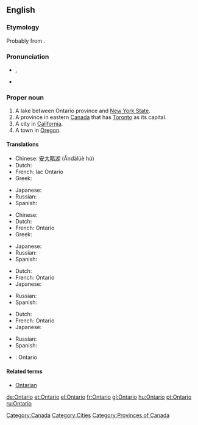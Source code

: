 ==English==
{{wikipedia}}

===Etymology===
Probably from {{etyl|wya}} {{term||ontari:io|great lake}}.

===Pronunciation===
* {{a|UK}} {{IPA|/ˌɒnˈtɑːɹ.i.əʊ/}}, {{SAMPA|/"Qn%tA:(r).i.@U/}}
* {{audio|en-ca-Ontario.ogg|Audio (CA)}}

===Proper noun===
{{en-proper noun}}

# A lake between Ontario province and [[New York State]].
# A province in eastern [[Canada]] that has [[Toronto]] as its capital.
# A city in [[California]].
# A town in [[Oregon]].

====Translations====
{{trans-top|Lake between Ontario province and New York State}}
* Chinese: [[安大略湖]] (Āndàlüè hú)
* Dutch: {{t-|nl|Ontariomeer}}
* French: lac Ontario {{m}}
* Greek: {{t-|el|Οντάριο|n|tr=Ontário|sc=Grek}}
{{trans-mid}}
* Japanese: {{t|ja|オンタリオ湖|tr=Ontario ko|sc=Jpan}}
* Russian: {{t|ru|Онтарио|tr=Ontário|sc=Cyrl}}
* Spanish: {{t-|es|Ontario|m}}
{{trans-bottom}}

{{trans-top|Province in eastern Canada}}
* Chinese: {{t-|cmn|安大略省|tr=Āndàlüèshĕng|sc=Hani|xs=Mandarin}}
* Dutch: {{t-|nl|Ontario}}
* French: Ontario
* Greek: {{t-|el|Οντάριο|n|tr=Ontário|sc=Grek}}
{{trans-mid}}
* Japanese: {{t|ja|オンタリオ州|tr=Ontario shu|sc=Jpan}}
* Russian: {{t|ru|Онтарио|tr=Ontário|sc=Cyrl}}
* Spanish: {{t-|es|Ontario|m}}
{{trans-bottom}}

{{trans-top|City in California}}
* Dutch: {{t-|nl|Ontario}}
* French: Ontario
* Japanese: {{t|ja|オンタリオ|tr=Ontario|sc=Jpan}}
{{trans-mid}}
* Russian: {{t|ru|Онтарио|tr=Ontário|sc=Cyrl}}
* Spanish: {{t-|es|Ontario|m}}
{{trans-bottom}}

{{trans-top|Town in Oregon}}
* Dutch: {{t-|nl|Ontario}}
* French: Ontario
* Japanese: {{t|ja|オンタリオ|tr=Ontario|sc=Jpan}}
{{trans-mid}}
* Russian: {{t|ru|Онтарио|tr=Ontário|sc=Cyrl}}
* Spanish: {{t-|es|Ontario|m}}
{{trans-bottom}}

{{checktrans-top}}
{{trans-mid}}
* {{ttbc|Swedish}}: Ontario
{{trans-bottom}}

====Related terms====
* [[Ontarian]]

[[Category:Canada]]
[[Category:Cities]]
[[Category:Provinces of Canada]]

[[de:Ontario]]
[[et:Ontario]]
[[el:Ontario]]
[[fr:Ontario]]
[[gl:Ontario]]
[[hu:Ontario]]
[[pt:Ontario]]
[[ru:Ontario]]